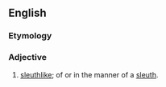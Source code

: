 ==English==

===Etymology===
{{suffix|en|sleuth|like}}

===Adjective===
{{en-adj|?}}

# {{lb|en|slang|nonstandard}} [[sleuthlike]]; of or in the manner of a [[sleuth]].